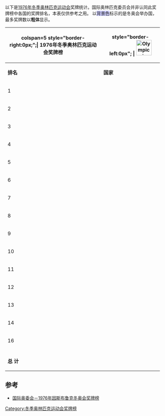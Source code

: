 {{Infobox award
| name             = 1976年冬季奥林匹克运动会奖牌榜
| location         = {{flagIOC|AUT}}[[因斯布魯克|因斯布魯克]]
| award2_type      = 奖牌总数最多
| award2_winner    = {{flagIOC|URS|1976年冬季|27}}
| award1_type      = 金牌数最多
| award1_winner    = {{flagIOC|URS|1976年冬季|13}}
| previous         = [[1972年冬季奥林匹克运动会奖牌榜|1972]]
| main             = [[奥林匹克运动会奖牌统计|奥林匹克运动会奖牌榜]]
| next             = [[1980年冬季奥林匹克运动会奖牌榜|1980]]
}}
以下是[[1976年冬季奥林匹克运动会|1976年冬季奥林匹克运动会]]奖牌统计。国际奥林匹克委员会并非认同此奖牌榜中各国的奖牌排名，本表仅供参考之用。
以<span style="background:#ccccff">背景色</span>标示的是冬奥会举办国，最多奖牌数以'''粗体'''显示。
{| border="1" cellpadding="1" cellspacing="0" class="wikitable" style="text-align:center"
|- bgcolor="#efefef"
! colspan=5 style="border-right:0px;";| '''1976年冬季奥林匹克运动会奖牌榜'''
| style="border-left:0px"; | [[File:Olympic_rings.svg|50px]] 
|- bgcolor="#efefef"
| '''排名'''
| '''国家'''
| bgcolor="gold" | [[File:Med_1.png|金牌]]
| bgcolor="silver" | [[File:Med_2.png|銀牌]]
| bgcolor="CC9966" | [[File:Med_3.png|銅牌]]
| '''总数'''
|-
|1||align=left| {{AY|URS|variant=1959|1976年冬季}} ||'''13'''||'''6'''||'''8'''||'''27'''
|-
|2||align=left| {{AY|GDR|1976年冬季}} ||7||5||7||19
|-
|3||align=left| {{AY|USA|1976年冬季}} ||3||3||4||10
|-
|4||align=left| {{AY|NOR|1976年冬季}} ||3||3||1||7
|-
|5||align=left| {{AY|FRG|1976年冬季}} ||2||5||3||10
|-
|6||align=left| {{AY|FIN|1976年冬季}} ||2||4||1||7
|-style="background:#ccccff"
|7||align=left| {{AY|AUT|1976年冬季}} ||2||2||2||6
|-
|8||align=left| {{AY|SUI|1976年冬季}} ||1||3||1||5
|-
|9||align=left| {{AY|HOL|1976年冬季}} ||1||2||3||6
|-
|10||align=left| {{AY|ITA|1976年冬季}} ||1||2||1||4
|-
|11||align=left| {{AY|CAN|1976年冬季}} ||1||1||1||3
|-
|12||align=left| {{AY|GBR|1976年冬季}} ||1||0||0||1
|-
|13||align=left| {{AY|TCH|1976年冬季}} ||0||1||0||1
|-
|rowspan=2|14||align=left| {{AY|LIE|1976年冬季}} ||0||0||2||2
|-
|align=left| {{AY|SWE|1976年冬季}} ||0||0||2||2
|-
|16||align=left| {{AY|FRA|1976年冬季}} ||0||0||1||1
|- bgcolor=lightgray
| || || || || || 
|-
!colspan=2|'''总  计'''||'''37'''||'''37'''||'''37'''||'''111'''
|}

== 参考 ==
* [http://www.olympic.org/uk/games/past/table_uk.asp?OLGT=2&OLGY=1976 国际奥委会－1976年因斯布鲁克冬奥会奖牌榜]{{Wayback|url=http://www.olympic.org/uk/games/past/table_uk.asp?OLGT=2&OLGY=1976 |date=20080824152204 }}

{{Olympic Games Medal Counts}}

[[Category:冬季奥林匹克运动会奖牌榜|Category:冬季奥林匹克运动会奖牌榜]]